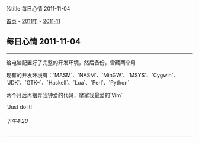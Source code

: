 %title 每日心情 2011-11-04

[[../../../index|首页]] - [[../index|2011年]] - [[index|2011-11]]
==每日心情 2011-11-04==
----
给电脑配置好了完整的开发环境，然后备份，雪藏两个月

现有的开发环境有：`MASM`、`NASM`、`MinGW`、`MSYS`、`Cygwin`、`JDK`、`GTK+`、`Haskell`、`Lua`、`Perl`、`Python`

两个月后再摆弄我钟爱的代码，摩挲我最爱的`Vim`

`Just do it!`
======下午4:20======
----
